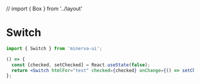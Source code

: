 // import { Box } from '../layout'

<Meta title="Elements|Switch" component={Switch} />

# Switch

```js
import { Switch } from 'minerva-ui';
```

```jsx
() => {
  const [checked, setChecked] = React.useState(false);
  return <Switch htmlFor="test" checked={checked} onChange={() => setChecked(!checked)}></Switch>;
};
```

<Props of={Switch} />
